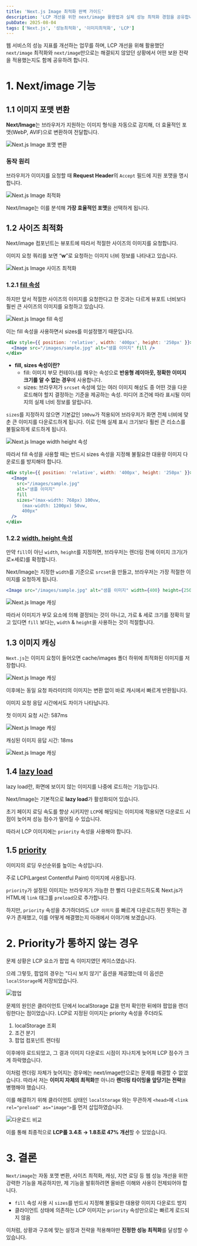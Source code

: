 ```yaml
---
title: 'Next.js Image 최적화 완벽 가이드'
description: 'LCP 개선을 위한 next/image 활용법과 실제 성능 최적화 경험을 공유합니다.'
pubDate: 2025-08-04
tags: ['Next.js', '성능최적화', '이미지최적화', 'LCP']
---
```



웹 서비스의 성능 지표를 개선하는 업무를 하며, LCP 개선을 위해 활용했던 `next/image` 최적화와 `next/image`만으로는 해결되지 않았던 상황에서 어떤 보완 전략을 적용했는지도 함께 공유하려 합니다.

# **1. Next/image 기능**

## 1.1 이미지 포맷 변환

**Next/Image**는 브라우저가 지원하는 이미지 형식을 자동으로 감지해, 더 효율적인 포맷(WebP, AVIF)으로 변환하여 전달합니다.

<Image src={image1} alt="Next.js Image 포맷 변환" quality="max" />

### 동작 원리

브라우저가 이미지를 요청할 때 **Request Header**의 `Accept` 필드에 지원 포맷을 명시합니다.

<Image src={image2} alt="Next.js Image 최적화" />

Next/Image는 이를 분석해 **가장 효율적인 포맷**을 선택하게 됩니다.

## 1.2 사이즈 최적화

Next/image 컴포넌트는 뷰포트에 따라서 적절한 사이즈의 이미지를 요청합니다.

이미지 요청 쿼리를 보면 “**w**”로 요청하는 이미지 너비 정보를 나타내고 있습니다.

<Image src={image3} alt="Next.js Image 사이즈 최적화" />

### 1.2.1 [fill 속성](https://nextjs-ko.org/docs/pages/api-reference/components/image#fill)

하지만 앞서 적절한 사이즈의 이미지를 요청한다고 한 것과는 다르게 뷰포트 너비보다 훨씬 큰 사이즈의 이미지를 요청하고 있습니다.

<Image src={image4} alt="Next.js Image fill 속성" />

이는 fill 속성을 사용하면서 sizes를 미설정했기 때문입니다.

```jsx
<div style={{ position: 'relative', width: '400px', height: '250px' }}>
  <Image src="/images/sample.jpg" alt="샘플 이미지" fill />
</div>
```

- **fill, sizes 속성이란?**
  - fill: 이미지 부모 컨테이너를 채우는 속성으로 **반응형 레이아웃, 정확한 이미지 크기를 알 수 없는 경우**에 사용합니다.
  - sizes: 브라우저가 `srcset` 속성에 있는 여러 이미지 해상도 중 어떤 것을 다운로드해야 할지 결정하는 기준을 제공하는 속성. 미디어 조건에 따라 표시될 이미지의 실제 너비 정보를 알립니다.

`sizes`를 지정하지 않으면 기본값인 `100vw`가 적용되어 브라우저가 화면 전체 너비에 맞춘 큰 이미지를 다운로드하게 됩니다. 이로 인해 실제 표시 크기보다 훨씬 큰 리소스를 불필요하게 로드하게 됩니다.

<Image src={image5} alt="Next.js Image width height 속성" />

따라서 fill 속성을 사용할 때는 반드시 sizes 속성을 지정해 불필요한 대용량 이미지 다운로드를 방지해야 합니다.

```jsx
<div style={{ position: 'relative', width: '400px', height: '250px' }}>
  <Image
    src="/images/sample.jpg"
    alt="샘플 이미지"
    fill
    sizes="(max-width: 768px) 100vw, 
      (max-width: 1200px) 50vw, 
      400px"
  />
</div>
```

### 1.2.2 [width, height 속성](https://nextjs-ko.org/docs/pages/api-reference/components/image#width)

만약 `fill`이 아닌 `width`, `height`를 지정하면, 브라우저는 렌더링 전에 이미지 크기(가로×세로)를 확정합니다.

Next/Image는 지정한 `width`를 기준으로 `srcset`을 만들고, 브라우저는 가장 적절한 이미지를 요청하게 됩니다.

```jsx
<Image src="/images/sample.jpg" alt="샘플 이미지" width={400} height={250} />
```

<Image src={image6} alt="Next.js Image 캐싱" />

따라서 이미지가 부모 요소에 의해 결정되는 것이 아니고, 가로 & 세로 크기를 정확히 알고 있다면 `fill` 보다는, `width` & `height`을 사용하는 것이 적절합니다.

## 1.3 이미지 캐싱

`Next.js`는 이미지 요청이 들어오면 cache/images 폴더 하위에 최적화된 이미지를 저장합니다.

<Image src={image7} alt="Next.js Image 캐싱" />

이후에는 동일 요청 파라미터의 이미지는 변환 없이 바로 캐시에서 빠르게 반환됩니다.

이미지 요청 응답 시간에서도 차이가 나타납니다.

첫 이미지 요청 시간: 587ms

<Image src={image8} alt="Next.js Image 캐싱" />

캐싱된 이미지 응답 시간: 18ms

<Image src={image9} alt="Next.js Image 캐싱" />

## 1.4 [lazy load](https://nextjs-ko.org/docs/pages/api-reference/components/image#loading)

lazy load란, 화면에 보이지 않는 이미지를 나중에 로드하는 기능입니다.

Next/Image는 기본적으로 **lazy load**가 활성화되어 있습니다.

초기 페이지 로딩 속도를 향상 시키지만 `LCP`에 해당되는 이미지에 적용되면 다운로드 시점이 늦어져 성능 점수가 떨어질 수 있습니다.

따라서 LCP 이미지에는 `priority` 속성을 사용해야 합니다.

## 1.5 [priority](https://nextjs-ko.org/docs/pages/api-reference/components/image#priority)

이미지의 로딩 우선순위를 높이는 속성입니다.

주로 LCP(Largest Contentful Paint) 이미지에 사용됩니다.

`priority`가 설정된 이미지는 브라우저가 가능한 한 빨리 다운로드하도록 Next.js가 HTML에 `link` 태그를 `preload`으로 추가합니다.

하지만, `priority` 속성을 추가하더라도 `LCP 이미지` 를 빠르게 다운로드하진 못하는 경우가 존재했고, 이를 어떻게 해결했는지 아래에서 이야기해 보겠습니다.

# **2. Priority가 통하지 않는 경우**

문제 상황은 LCP 요소가 팝업 속 이미지였던 케이스였습니다.

으레 그렇듯, 팝업의 경우는 "다시 보지 않기" 옵션을 제공했는데 이 옵션은 `localStorage`에 저장되었습니다.

<Image src={image10} alt="팝업" width={400} />

문제의 원인은 클라이언트 단에서 localStorage 값을 먼저 확인한 뒤에야 팝업을 렌더링한다는 점이었습니다. LCP로 지정된 이미지는 priority 속성을 주더라도

1. localStorage 조회
2. 조건 분기
3. 팝업 컴포넌트 렌더링

이후에야 로드되었고, 그 결과 이미지 다운로드 시점이 지나치게 늦어져 LCP 점수가 크게 하락했습니다.

이처럼 렌더링 자체가 늦어지는 경우에는 next/image만으로는 문제를 해결할 수 없었습니다. 따라서 저는 **이미지 자체의 최적화**뿐 아니라 **렌더링 타이밍을 앞당기는 전략**을 병행해야 했습니다.

이를 해결하기 위해 클라이언트 상태인 `localStorage` 와는 무관하게 `<head>`에 `<link rel="preload" as="image">`를 먼저 삽입하였습니다.

<Image src={image11} alt="다운로드 비교" />

이를 통해 최종적으로 **LCP를 3.4초 → 1.8초로 47% 개선**할 수 있었습니다.

# **3. 결론**

`Next/image`는 자동 포맷 변환, 사이즈 최적화, 캐싱, 지연 로딩 등 웹 성능 개선을 위한 강력한 기능을 제공하지만, 제 기능을 발휘하려면 올바른 이해와 사용이 전제되어야 합니다.

- `fill` 속성 사용 시 `sizes`를 반드시 지정해 불필요한 대용량 이미지 다운로드 방지
- 클라이언트 상태에 의존하는 LCP 이미지는 `priority` 속성만으로는 빠르게 로드되지 않음

이처럼, 상황과 구조에 맞는 설정과 전략을 적용해야만 **진정한 성능 최적화**를 달성할 수 있습니다.
